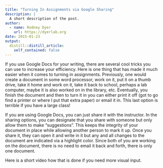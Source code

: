 ```yaml
---
title: "Turning In Assignments via Google Sharing"
description: |
  A short description of the post.
author:
  - name: Rodney Dyer
    url: https://dyerlab.org
date: 2015-01-23
output:
  distill::distill_article:
    self_contained: false
---
```





If you use Google Docs for your writing, there are several cool tricks you can use to increase your efficiency.  Here is one thing that has made it much easier when it comes to turning in assignments.  Previously, one would create a document in some word processor, work on it, put it on a thumb drive, take it home and work on it, take it back to school, perhaps a lab computer, maybe it is also worked on in the library, etc.  Eventually, you finish the document and then to turn it in you can either print it off (got to go find a printer or where I put that extra paper) or email it  in.  This last option is terrible if you have a large class!

If you are using Google Docs, you can just share it with the instructor.  In the sharing options, you can designate that you share with someone but only allow them to make &#8220;suggestions&#8221;.  This keeps the integrity of your document in place while allowing another person to mark it up.  Once you share it, they can open it and write in it but any and all changes to the document are indicated via a highlight color.  Since both of you are working on the document, there is no need to email it back and forth, there is only one document.

Here is a short video how that is done if you need more visual input.
 
 
 
